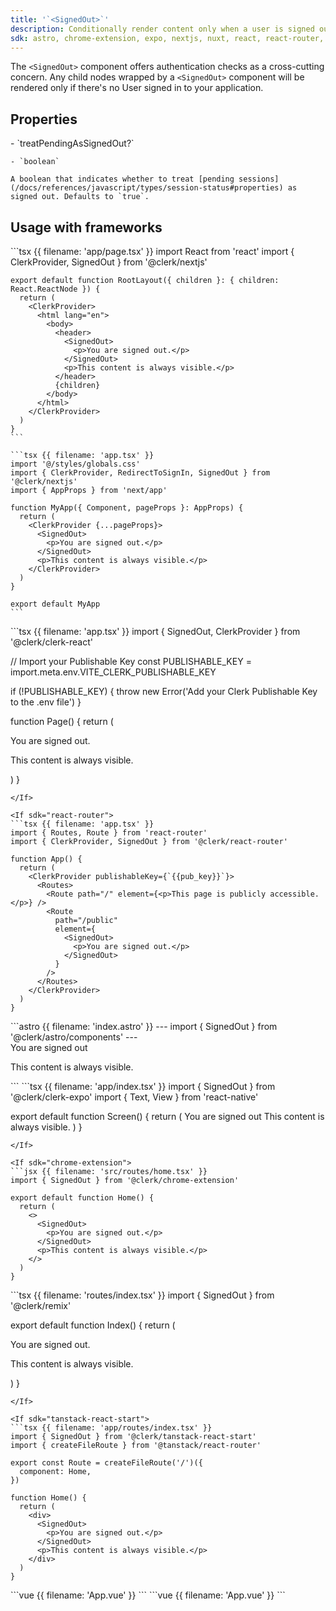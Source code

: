 ```yaml
---
title: '`<SignedOut>`'
description: Conditionally render content only when a user is signed out.
sdk: astro, chrome-extension, expo, nextjs, nuxt, react, react-router, remix, tanstack-react-start, vue
---
```


The `<SignedOut>` component offers authentication checks as a cross-cutting concern. Any child nodes wrapped by a `<SignedOut>` component will be rendered only if there's no User signed in to your application.

## Properties

<Properties>
  - `treatPendingAsSignedOut?`

    - `boolean`

    A boolean that indicates whether to treat [pending sessions](/docs/references/javascript/types/session-status#properties) as signed out. Defaults to `true`.
</Properties>

## Usage with frameworks

<If sdk="nextjs">
  <CodeBlockTabs options={["App Router", "Pages Router"]}>
    ```tsx {{ filename: 'app/page.tsx' }}
    import React from 'react'
    import { ClerkProvider, SignedOut } from '@clerk/nextjs'

    export default function RootLayout({ children }: { children: React.ReactNode }) {
      return (
        <ClerkProvider>
          <html lang="en">
            <body>
              <header>
                <SignedOut>
                  <p>You are signed out.</p>
                </SignedOut>
                <p>This content is always visible.</p>
              </header>
              {children}
            </body>
          </html>
        </ClerkProvider>
      )
    }
    ```

    ```tsx {{ filename: 'app.tsx' }}
    import '@/styles/globals.css'
    import { ClerkProvider, RedirectToSignIn, SignedOut } from '@clerk/nextjs'
    import { AppProps } from 'next/app'

    function MyApp({ Component, pageProps }: AppProps) {
      return (
        <ClerkProvider {...pageProps}>
          <SignedOut>
            <p>You are signed out.</p>
          </SignedOut>
          <p>This content is always visible.</p>
        </ClerkProvider>
      )
    }

    export default MyApp
    ```
  </CodeBlockTabs>
</If>

<If sdk="react">
  ```tsx {{ filename: 'app.tsx' }}
  import { SignedOut, ClerkProvider } from '@clerk/clerk-react'

  // Import your Publishable Key
  const PUBLISHABLE_KEY = import.meta.env.VITE_CLERK_PUBLISHABLE_KEY

  if (!PUBLISHABLE_KEY) {
    throw new Error('Add your Clerk Publishable Key to the .env file')
  }

  function Page() {
    return (
      <ClerkProvider publishableKey={PUBLISHABLE_KEY}>
        <SignedOut>
          <p>You are signed out.</p>
        </SignedOut>
        <p>This content is always visible.</p>
      </ClerkProvider>
    )
  }
  ```
</If>

<If sdk="react-router">
  ```tsx {{ filename: 'app.tsx' }}
  import { Routes, Route } from 'react-router'
  import { ClerkProvider, SignedOut } from '@clerk/react-router'

  function App() {
    return (
      <ClerkProvider publishableKey={`{{pub_key}}`}>
        <Routes>
          <Route path="/" element={<p>This page is publicly accessible.</p>} />
          <Route
            path="/public"
            element={
              <SignedOut>
                <p>You are signed out.</p>
              </SignedOut>
            }
          />
        </Routes>
      </ClerkProvider>
    )
  }
  ```
</If>

<If sdk="astro">
  ```astro {{ filename: 'index.astro' }}
  ---
  import { SignedOut } from '@clerk/astro/components'
  ---

  <SignedOut>
    <div>You are signed out</div>
  </SignedOut>
  <p>This content is always visible.</p>
  ```
</If>

<If sdk="expo">
  ```tsx {{ filename: 'app/index.tsx' }}
  import { SignedOut } from '@clerk/clerk-expo'
  import { Text, View } from 'react-native'

  export default function Screen() {
    return (
      <View>
        <SignedOut>
          <Text>You are signed out</Text>
        </SignedOut>
        <Text>This content is always visible.</Text>
      </View>
    )
  }
  ```
</If>

<If sdk="chrome-extension">
  ```jsx {{ filename: 'src/routes/home.tsx' }}
  import { SignedOut } from '@clerk/chrome-extension'

  export default function Home() {
    return (
      <>
        <SignedOut>
          <p>You are signed out.</p>
        </SignedOut>
        <p>This content is always visible.</p>
      </>
    )
  }
  ```
</If>

<If sdk="remix">
  ```tsx {{ filename: 'routes/index.tsx' }}
  import { SignedOut } from '@clerk/remix'

  export default function Index() {
    return (
      <div>
        <SignedOut>
          <p>You are signed out.</p>
        </SignedOut>
        <p>This content is always visible.</p>
      </div>
    )
  }
  ```
</If>

<If sdk="tanstack-react-start">
  ```tsx {{ filename: 'app/routes/index.tsx' }}
  import { SignedOut } from '@clerk/tanstack-react-start'
  import { createFileRoute } from '@tanstack/react-router'

  export const Route = createFileRoute('/')({
    component: Home,
  })

  function Home() {
    return (
      <div>
        <SignedOut>
          <p>You are signed out.</p>
        </SignedOut>
        <p>This content is always visible.</p>
      </div>
    )
  }
  ```
</If>

<If sdk="vue">
  ```vue {{ filename: 'App.vue' }}
  <script setup lang="ts">
  import { SignedOut } from '@clerk/vue'
  </script>

  <template>
    <SignedOut>
      <div>You are signed out</div>
    </SignedOut>
    <p>This content is always visible.</p>
  </template>
  ```
</If>

<If sdk="nuxt">
  ```vue {{ filename: 'App.vue' }}
  <script setup lang="ts">
  // Components are automatically imported
  </script>

  <template>
    <main>
      <SignedOut>
        <div>You are signed out</div>
      </SignedOut>
      <p>This content is always visible.</p>
    </main>
  </template>
  ```
</If>
